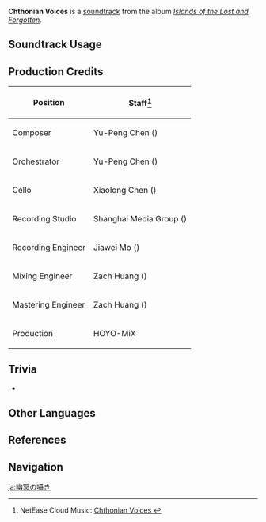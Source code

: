 {{Soundtrack Infobox
|image          = Islands of the Lost and Forgotten.png
|album          = Islands of the Lost and Forgotten
|disc           = 2
|number         = 40
|featured       =
|featured2      =
|featured3      =
|featured_disc  =
|featured_disc2 =
|featured_disc3 =
|youtube_id     = CFpdCRqehdk
|youtube_time   = 1
|spotify_id     = 29HICmBvTEiwsoSmYfE9RW
|previous       = Like in a Haze
|next           = The Gaze of the Ancients
}}
'''Chthonian Voices''' is a [[soundtrack]] from the album ''[[Islands of the Lost and Forgotten]]''.

==Soundtrack Usage==
{{Soundtrack Usage
|quest    = 
|location = Enkanomiya//Whitenight;;Three Realms Gateway Offering (Area)//pre-light realm chisel activation
|domain   = 
}}

==Production Credits==
{| class="wikitable"
! Position
! Staff<ref>NetEase Cloud Music: [https://music.163.com/#/song?id=1937114348 Chthonian Voices {{zh|冥幽的细语}}]</ref>
|-
! Composer
| Yu-Peng Chen ({{zh|陈致逸}})
|-
! Orchestrator
| Yu-Peng Chen ({{zh|陈致逸}})
|-
! Cello
| Xiaolong Chen ({{zh|陈小龙}})
|-
! Recording Studio
| Shanghai Media Group ({{zh|上海广播大厦}})
|-
! Recording Engineer
| Jiawei Mo ({{zh|莫家伟}})
|-
! Mixing Engineer
| Zach Huang ({{zh|黄巍}})
|-
! Mastering Engineer
| Zach Huang ({{zh|黄巍}})
|-
! Production
| HOYO-MiX
|}
<!--
==Gallery==
<gallery>
</gallery>
-->

==Trivia==
* {{Transclude|Sink Into Oblivion|EnkanomiyaLeitmotif1|section=1}}

==Other Languages==
{{Other Languages
|en      = Chthonian Voices
|zhs     = 冥幽的细语
|zhs_rm  = Míng Yōu de Xìyǔ
|zhs_tl  = The Whisper of the Underworld
|ja      = 幽冥の囁き
|ja_rm   = Yuumei no Sasayaki
|ja_tl   = Whisperings of Hades
}}

==References==
{{Reflist}}

==Navigation==
{{Soundtrack Navbox|Islands of the Lost and Forgotten}}

[[ja:幽冥の囁き]]